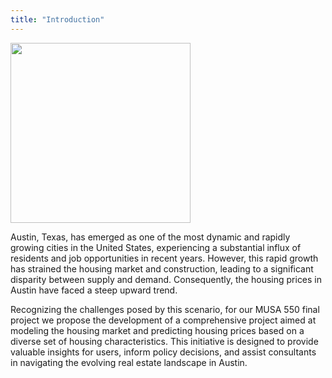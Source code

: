 ---
title: "Introduction"
---

<!-- Use a grid -->
::: {.grid}

<!-- Left column has a width of 4/12 and shows a picture of austin -->
::: {.g-col-4}
![](images/austin.jpg){width=3in}
:::

<!-- Text gets a column with width 8/12 -->
::: {.g-col-8}


Austin, Texas, has emerged as one of the most dynamic and rapidly growing cities in the United States, experiencing a substantial influx of residents and job opportunities in recent years. However, this rapid growth has strained the housing market and construction, leading to a significant disparity between supply and demand. Consequently, the housing prices in Austin have faced a steep upward trend. 

Recognizing the challenges posed by this scenario, for our MUSA 550 final project we propose the development of a comprehensive project aimed at modeling the housing market and predicting housing prices based on a diverse set of housing characteristics. This initiative is designed to provide valuable insights for users, inform policy decisions, and assist consultants in navigating the evolving real estate landscape in Austin.


::: 

:::



